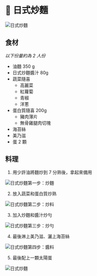 
# 🍝 日式炒麵

<Image filename="yakisoba.jpg" alt="日式炒麵" />

## 食材

_以下份量約為 2 人份_

- 油麵 350 g
- 日式炒麵醬汁 80g
- 蔬菜隨喜
  - 高麗菜
  - 紅蘿蔔
  - 青椒
  - 洋蔥
- 蛋白質隨喜 200g
  - 豬肉薄片
  - 無骨雞腿肉切塊
- 海苔絲
- 美乃滋
- 蛋 2 顆

## 料理

1. 用少許油將麵炒到 7 分熟後，拿起來備用

<Image filename="yakisoba-step-1.jpg" alt="日式炒麵第一步：炒麵" />

2. 放入蔬菜和蛋白質炒熟

<Image filename="yakisoba-step-1.jpg" alt="日式炒麵第二步：炒料" />

3. 加入炒麵和醬汁炒勻

<Image filename="yakisoba-step-3.jpg" alt="日式炒麵第三步：炒勻" />

4. 最後淋上美乃滋、灑上海苔絲

<Image filename="yakisoba-step-4.jpg" alt="日式炒麵第四步：醬料" />

5. 最後配上一顆太陽蛋

<Image filename="yakisoba.jpg" alt="日式炒麵" />
